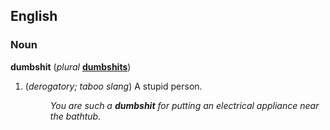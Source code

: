 ==English==
<!--Disputed: isn't this just the noun in the vocative? - Paul G, 2005-06-10
===Interjection===
'''dumbshit!''' or '''[[dumb]] [[shit]]!'''
# {{tag|pejorative}}: To be characterized as being stupid or with low intellect.
-->

===Noun===
'''dumbshit''' (''plural'' '''[[dumbshits]]''')

#(''derogatory; taboo slang'') A stupid person.
#:''You are such a '''dumbshit''' for putting an electrical appliance near the bathtub.''